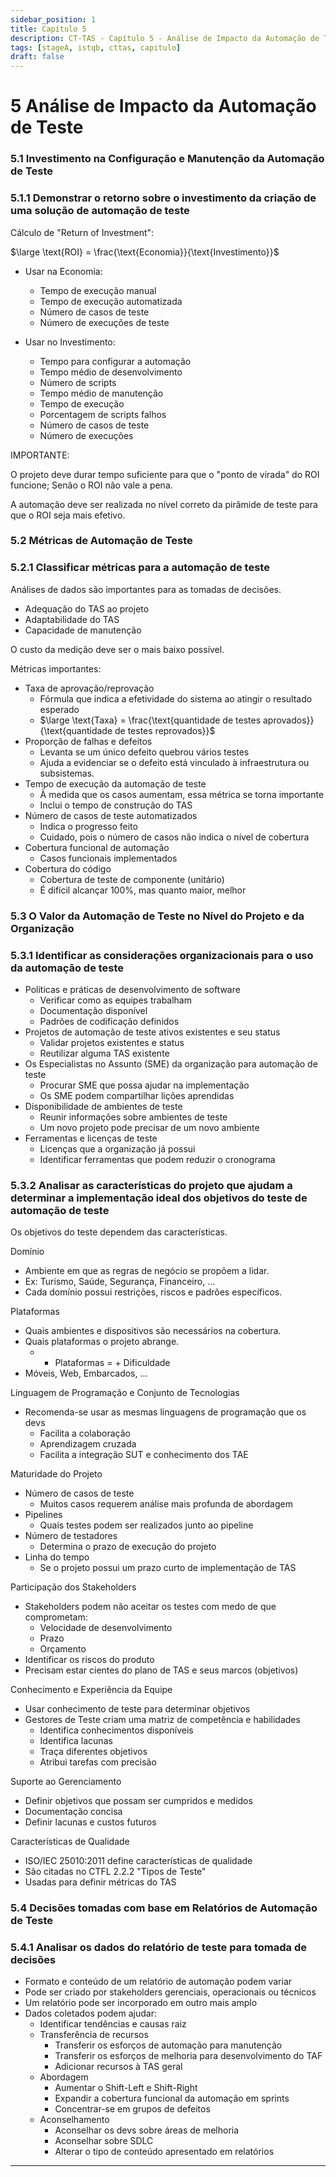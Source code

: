 ```yaml
---
sidebar_position: 1
title: Capítulo 5
description: CT-TAS - Capítulo 5 - Análise de Impacto da Automação de Teste
tags: [stageA, istqb, cttas, capitulo]
draft: false
---
```


# 5 Análise de Impacto da Automação de Teste

### 5.1 Investimento na Configuração e Manutenção da Automação de Teste

### 5.1.1 Demonstrar o retorno sobre o investimento da criação de uma solução de automação de teste

Cálculo de "Return of Investment":

$\large \text{ROI} = \frac{\text{Economia}}{\text{Investimento}}$

- Usar na Economia:
	- Tempo de execução manual
	- Tempo de execução automatizada
	- Número de casos de teste
	- Número de execuções de teste

- Usar no Investimento:
	- Tempo para configurar a automação
	- Tempo médio de desenvolvimento
	- Número de scripts
	- Tempo médio de manutenção
	- Tempo de execução
	- Porcentagem de scripts falhos
	- Número de casos de teste
	- Número de execuções

IMPORTANTE:

O projeto deve durar tempo suficiente para que o "ponto de virada" do ROI funcione; Senão o ROI não vale a pena.

A automação deve ser realizada no nível correto da pirâmide de teste para que o ROI seja mais efetivo.

### 5.2 Métricas de Automação de Teste

### 5.2.1 Classificar métricas para a automação de teste

Análises de dados são importantes para as tomadas de decisões.

- Adequação do TAS ao projeto
- Adaptabilidade do TAS
- Capacidade de manutenção

O custo da medição deve ser o mais baixo possível.

Métricas importantes:

- Taxa de aprovação/reprovação
	- Fórmula que indica a efetividade do sistema ao atingir o resultado esperado
	- $\large \text{Taxa} = \frac{\text{quantidade de testes aprovados}}{\text{quantidade de testes reprovados}}$
- Proporção de falhas e defeitos
	- Levanta se um único defeito quebrou vários testes
	- Ajuda a evidenciar se o defeito está vinculado à infraestrutura ou subsistemas.
- Tempo de execução da automação de teste
	- À medida que os casos aumentam, essa métrica se torna importante
	- Inclui o tempo de construção do TAS
- Número de casos de teste automatizados
	- Indica o progresso feito
	- Cuidado, pois o número de casos não indica o nível de cobertura
- Cobertura funcional de automação
	- Casos funcionais implementados
- Cobertura do código
	- Cobertura de teste de componente (unitário)
	- É difícil alcançar 100%, mas quanto maior, melhor

### 5.3 O Valor da Automação de Teste no Nível do Projeto e da Organização

### 5.3.1 Identificar as considerações organizacionais para o uso da automação de teste

- Políticas e práticas de desenvolvimento de software
	- Verificar como as equipes trabalham
	- Documentação disponível
	- Padrões de codificação definidos
- Projetos de automação de teste ativos existentes e seu status
	- Validar projetos existentes e status
	- Reutilizar alguma TAS existente
- Os Especialistas no Assunto (SME) da organização para automação de teste
	- Procurar SME que possa ajudar na implementação
	- Os SME podem compartilhar lições aprendidas
- Disponibilidade de ambientes de teste
	- Reunir informações sobre ambientes de teste
	- Um novo projeto pode precisar de um novo ambiente
- Ferramentas e licenças de teste
	- Licenças que a organização já possui
	- Identificar ferramentas que podem reduzir o cronograma

### 5.3.2 Analisar as características do projeto que ajudam a determinar a implementação ideal dos objetivos do teste de automação de teste

Os objetivos do teste dependem das características.

Domínio
- Ambiente em que as regras de negócio se propõem a lidar.
- Ex: Turismo, Saúde, Segurança, Financeiro, ...
- Cada domínio possui restrições, riscos e padrões específicos.

Plataformas
- Quais ambientes e dispositivos são necessários na cobertura.
- Quais plataformas o projeto abrange.
	- + Plataformas = + Dificuldade
- Móveis, Web, Embarcados, ...

Linguagem de Programação e Conjunto de Tecnologias
- Recomenda-se usar as mesmas linguagens de programação que os devs
	- Facilita a colaboração
	- Aprendizagem cruzada
	- Facilita a integração SUT e conhecimento dos TAE

Maturidade do Projeto
- Número de casos de teste
	- Muitos casos requerem análise mais profunda de abordagem
- Pipelines
	- Quais testes podem ser realizados junto ao pipeline
- Número de testadores
	- Determina o prazo de execução do projeto
- Linha do tempo
	- Se o projeto possui um prazo curto de implementação de TAS

Participação dos Stakeholders
- Stakeholders podem não aceitar os testes com medo de que comprometam:
	- Velocidade de desenvolvimento
	- Prazo
	- Orçamento
- Identificar os riscos do produto
- Precisam estar cientes do plano de TAS e seus marcos (objetivos)

Conhecimento e Experiência da Equipe
- Usar conhecimento de teste para determinar objetivos
- Gestores de Teste criam uma matriz de competência e habilidades
	- Identifica conhecimentos disponíveis
	- Identifica lacunas
	- Traça diferentes objetivos
	- Atribui tarefas com precisão

Suporte ao Gerenciamento
- Definir objetivos que possam ser cumpridos e medidos
- Documentação concisa
- Definir lacunas e custos futuros

Características de Qualidade
- ISO/IEC 25010:2011 define características de qualidade
- São citadas no CTFL 2.2.2 "Tipos de Teste"
- Usadas para definir métricas do TAS

### 5.4 Decisões tomadas com base em Relatórios de Automação de Teste

### 5.4.1 Analisar os dados do relatório de teste para tomada de decisões

- Formato e conteúdo de um relatório de automação podem variar
- Pode ser criado por stakeholders gerenciais, operacionais ou técnicos
- Um relatório pode ser incorporado em outro mais amplo
- Dados coletados podem ajudar:
	- Identificar tendências e causas raiz
	- Transferência de recursos
		- Transferir os esforços de automação para manutenção
		- Transferir os esforços de melhoria para desenvolvimento do TAF
		- Adicionar recursos à TAS geral
	- Abordagem
		- Aumentar o Shift-Left e Shift-Right
		- Expandir a cobertura funcional da automação em sprints
		- Concentrar-se em grupos de defeitos
	- Aconselhamento
		- Aconselhar os devs sobre áreas de melhoria
		- Aconselhar sobre SDLC
		- Alterar o tipo de conteúdo apresentado em relatórios

---